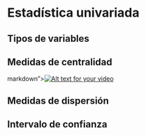 # Estadística  univariada

## Tipos de variables

## Medidas de centralidad

markdown">[![Alt text for your video](http://img.youtube.com/vi/CCO5rLpTz_U/0.jpg)](https://www.youtube.com/watch?v=CCO5rLpTz_U)

## Medidas de dispersión

## Intervalo de confianza



